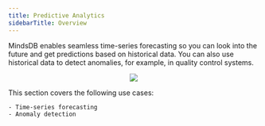 ```yaml
---
title: Predictive Analytics
sidebarTitle: Overview
---
```


MindsDB enables seamless time-series forecasting so you can look into the future and get predictions based on historical data. You can also use historical data to detect anomalies, for example, in quality control systems.

<p align="center">
  <img src="/assets/use_cases/predictive_analytics.jpg" />
</p>

This section covers the following use cases:
    
    - Time-series forecasting
    - Anomaly detection

